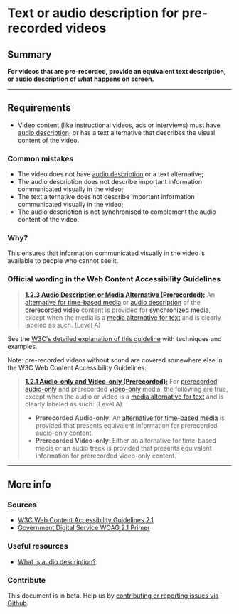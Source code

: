
# Text or audio description for pre-recorded videos

## Summary

**For videos that are pre-recorded, provide an equivalent text description, or audio description of what happens on screen.**

---

## Requirements

- Video content (like instructional videos, ads or interviews) must have [audio description](https://www.w3.org/TR/UNDERSTANDING-WCAG20/media-equiv-audio-desc.html#audiodescdef), or has a text alternative that describes the visual content of the video.

### Common mistakes

- The video does not have [audio description](https://www.w3.org/TR/UNDERSTANDING-WCAG20/media-equiv-audio-desc.html#audiodescdef) or a text alternative;
- The audio description does not describe important information communicated visually in the video;
- The text alternative does not describe important information communicated visually in the video;
- The audio description is not synchronised to complement the audio content of the video.

### Why?

This ensures that information communicated visually in the video is available to people who cannot see it.

### Official wording in the Web Content Accessibility Guidelines

> [**1.2.3 Audio Description or Media Alternative (Prerecorded):**](https://www.w3.org/TR/UNDERSTANDING-WCAG20/media-equiv-audio-desc.html) An [alternative for time-based media](https://www.w3.org/TR/UNDERSTANDING-WCAG20/media-equiv-audio-desc.html#alt-time-based-mediadef) or [audio description](https://www.w3.org/TR/UNDERSTANDING-WCAG20/media-equiv-audio-desc.html#audiodescdef) of the [prerecorded](https://www.w3.org/TR/UNDERSTANDING-WCAG20/media-equiv-audio-desc.html#prerecordeddef) [video](https://www.w3.org/TR/UNDERSTANDING-WCAG20/media-equiv-audio-desc.html#videodef) content is provided for [synchronized media](https://www.w3.org/TR/UNDERSTANDING-WCAG20/media-equiv-audio-desc.html#synchronizedmediadef), except when the media is a [media alternative for text](https://www.w3.org/TR/UNDERSTANDING-WCAG20/media-equiv-audio-desc.html#multimedia-alt-textdef) and is clearly labeled as such. (Level A)

See the [W3C's detailed explanation of this guideline](https://www.w3.org/TR/UNDERSTANDING-WCAG20/media-equiv-audio-desc.html) with techniques and examples.

Note: pre-recorded videos without sound are covered somewhere else in the W3C Web Content Accessibility Guidelines:

> [**1.2.1 Audio-only and Video-only (Prerecorded):**](https://www.w3.org/TR/UNDERSTANDING-WCAG20/content-structure-separation-programmatic.html) For [prerecorded](https://www.w3.org/TR/UNDERSTANDING-WCAG20/media-equiv-av-only-alt.html#prerecordeddef) [audio-only](https://www.w3.org/TR/UNDERSTANDING-WCAG20/media-equiv-av-only-alt.html#audio-onlydef) and prerecorded [video-only](https://www.w3.org/TR/UNDERSTANDING-WCAG20/media-equiv-av-only-alt.html#video-onlydef) media, the following are true, except when the audio or video is a [media alternative for text](https://www.w3.org/TR/UNDERSTANDING-WCAG20/media-equiv-av-only-alt.html#multimedia-alt-textdef) and is clearly labeled as such: (Level A)
>
> - **Prerecorded Audio-only**: An [alternative for time-based media](https://www.w3.org/TR/UNDERSTANDING-WCAG20/media-equiv-av-only-alt.html#alt-time-based-mediadef) is provided that presents equivalent information for prerecorded audio-only content.
> - **Prerecorded Video-only**: Either an alternative for time-based media or an audio track is provided that presents equivalent information for prerecorded video-only content.

---

## More info

### Sources

- [W3C Web Content Accessibility Guidelines 2.1](https://www.w3.org/TR/WCAG21/)
- [Government Digital Service WCAG 2.1 Primer](https://alphagov.github.io/wcag-primer/)

### Useful resources

- [What is audio description?](https://www.nomensa.com/blog/2010/what-is-audio-description)

### Contribute

This document is in beta. Help us by [contributing or reporting issues via Github](https://github.com/web-accessibility-io/web-accessibility.io).
